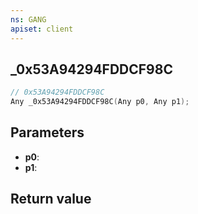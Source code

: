 ```yaml
---
ns: GANG
apiset: client
---
```

## _0x53A94294FDDCF98C

```c
// 0x53A94294FDDCF98C
Any _0x53A94294FDDCF98C(Any p0, Any p1);
```


## Parameters
* **p0**:
* **p1**:

## Return value